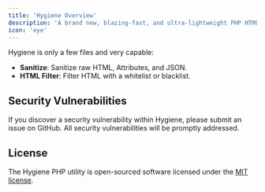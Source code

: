 ```yaml
---
title: 'Hygiene Overview'
description: 'A brand new, blazing-fast, and ultra-lightweight PHP HTML sanitizer for modern PHP 8.4+ applications.'
icon: 'eye'
---
```


Hygiene is only a few files and very capable:

- **Sanitize**: Sanitize raw HTML, Attributes, and JSON.
- **HTML Filter**: Filter HTML with a whitelist or blacklist.

## Security Vulnerabilities

If you discover a security vulnerability within Hygiene, please submit an issue on GitHub. All security vulnerabilities will be promptly addressed.

## License

The Hygiene PHP utility is open-sourced software licensed under the [MIT license](https://opensource.org/licenses/MIT).
